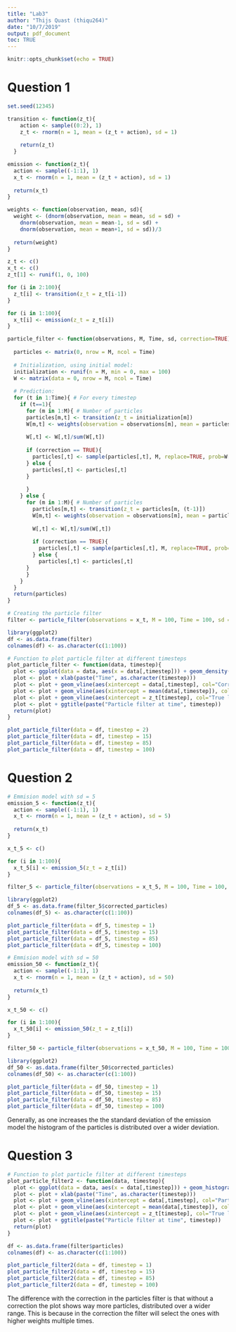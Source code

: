 ```yaml
---
title: "Lab3"
author: "Thijs Quast (thiqu264)"
date: "10/7/2019"
output: pdf_document
toc: TRUE
---
```

\newpage
```r
knitr::opts_chunk$set(echo = TRUE)
```

# Question 1
```r
set.seed(12345)
```

```r
transition <- function(z_t){
    action <- sample((0:2), 1)
    z_t <- rnorm(n = 1, mean = (z_t + action), sd = 1)
    
    return(z_t)
  }

```

```r
emission <- function(z_t){
  action <- sample((-1:1), 1)
  x_t <- rnorm(n = 1, mean = (z_t + action), sd = 1)
  
  return(x_t)
}
```

```r
weights <- function(observation, mean, sd){
  weight <- (dnorm(observation, mean = mean, sd = sd) + 
    dnorm(observation, mean = mean-1, sd = sd) +
    dnorm(observation, mean = mean+1, sd = sd))/3
  
  return(weight)
}
```


```r
z_t <- c()
x_t <- c()
z_t[1] <- runif(1, 0, 100)

for (i in 2:100){
  z_t[i] <- transition(z_t = z_t[i-1])
}

for (i in 1:100){
  x_t[i] <- emission(z_t = z_t[i])
}
```


```r
particle_filter <- function(observations, M, Time, sd, correction=TRUE){
  
  particles <- matrix(0, nrow = M, ncol = Time)
  
  # Initialization, using initial model:
  initialization <- runif(n = M, min = 0, max = 100)
  W <- matrix(data = 0, nrow = M, ncol = Time)
  
  # Prediction:
  for (t in 1:Time){ # For every timestep
    if (t==1){
      for (m in 1:M){ # Number of particles
      particles[m,t] <- transition(z_t = initialization[m])
      W[m,t] <- weights(observation = observations[m], mean = particles[m,t], sd = sd)
      
      W[,t] <- W[,t]/sum(W[,t])
      
      if (correction == TRUE){
        particles[,t] <- sample(particles[,t], M, replace=TRUE, prob=W[,t])
      } else {
        particles[,t] <- particles[,t]
      }
      
      }
    } else {
      for (m in 1:M){ # Number of particles
        particles[m,t] <- transition(z_t = particles[m, (t-1)])
        W[m,t] <- weights(observation = observations[m], mean = particles[m,t], sd = sd)
      
        W[,t] <- W[,t]/sum(W[,t])
      
        if (correction == TRUE){
          particles[,t] <- sample(particles[,t], M, replace=TRUE, prob=W[,t])
        } else {
          particles[,t] <- particles[,t]
      }
      }
    }
  }
  return(particles)
}
```

```r
# Creating the particle filter
filter <- particle_filter(observations = x_t, M = 100, Time = 100, sd = 1)
```

```r
library(ggplot2)
df <- as.data.frame(filter)
colnames(df) <- as.character(c(1:100))
```

```r
# Function to plot particle filter at different timesteps
plot_particle_filter <- function(data, timestep){
  plot <- ggplot(data = data, aes(x = data[,timestep])) + geom_density(colour="black")
  plot <- plot + xlab(paste("Time", as.character(timestep)))
  plot <- plot + geom_vline(aes(xintercept = data[,timestep], col="Corrected Particles"), alpha=0.20)
  plot <- plot + geom_vline(aes(xintercept = mean(data[,timestep]), col="Expected location"))
  plot <- plot + geom_vline(aes(xintercept = z_t[timestep], col="True location"))
  plot <- plot + ggtitle(paste("Particle filter at time", timestep))
  return(plot)
}
```

```r
plot_particle_filter(data = df, timestep = 2)
plot_particle_filter(data = df, timestep = 15)
plot_particle_filter(data = df, timestep = 85)
plot_particle_filter(data = df, timestep = 100)
```


# Question 2

```r
# Emmision model with sd = 5
emission_5 <- function(z_t){
  action <- sample((-1:1), 1)
  x_t <- rnorm(n = 1, mean = (z_t + action), sd = 5)
  
  return(x_t)
}
```

```r
x_t_5 <- c()

for (i in 1:100){
  x_t_5[i] <- emission_5(z_t = z_t[i])
}

```

```r
filter_5 <- particle_filter(observations = x_t_5, M = 100, Time = 100, sd = 5)
```

```r
library(ggplot2)
df_5 <- as.data.frame(filter_5$corrected_particles)
colnames(df_5) <- as.character(c(1:100))
```

```r
plot_particle_filter(data = df_5, timestep = 1)
plot_particle_filter(data = df_5, timestep = 15)
plot_particle_filter(data = df_5, timestep = 85)
plot_particle_filter(data = df_5, timestep = 100)
```


```r
# Emmision model with sd = 50
emission_50 <- function(z_t){
  action <- sample((-1:1), 1)
  x_t <- rnorm(n = 1, mean = (z_t + action), sd = 50)
  
  return(x_t)
}
```

```r
x_t_50 <- c()

for (i in 1:100){
  x_t_50[i] <- emission_50(z_t = z_t[i])
}

```

```r
filter_50 <- particle_filter(observations = x_t_50, M = 100, Time = 100, sd = 50)
```

```r
library(ggplot2)
df_50 <- as.data.frame(filter_50$corrected_particles)
colnames(df_50) <- as.character(c(1:100))
```

```r
plot_particle_filter(data = df_50, timestep = 1)
plot_particle_filter(data = df_50, timestep = 15)
plot_particle_filter(data = df_50, timestep = 85)
plot_particle_filter(data = df_50, timestep = 100)
```
Generally, as one increases the the standard deviation of the emission model the histogram of the particles is distributed over a wider deviation. 

# Question 3

```r
# Function to plot particle filter at different timesteps
plot_particle_filter2 <- function(data, timestep){
  plot <- ggplot(data = data, aes(x = data[,timestep])) + geom_histogram(binwidth = 1, colour="black")
  plot <- plot + xlab(paste("Time", as.character(timestep)))
  plot <- plot + geom_vline(aes(xintercept = data[,timestep], col="Particles"), alpha=0.20)
  plot <- plot + geom_vline(aes(xintercept = mean(data[,timestep]), col="Expected location"))
  plot <- plot + geom_vline(aes(xintercept = z_t[timestep], col="True location"))
  plot <- plot + ggtitle(paste("Particle filter at time", timestep))
  return(plot)
}
```


```r
df <- as.data.frame(filter$particles)
colnames(df) <- as.character(c(1:100))
```

```r
plot_particle_filter2(data = df, timestep = 1)
plot_particle_filter2(data = df, timestep = 15)
plot_particle_filter2(data = df, timestep = 85)
plot_particle_filter2(data = df, timestep = 100)
```

The difference with the correction in the particles filter is that without a correction the plot shows way more particles, distributed over a wider range. This is because in the correction the filter will select the ones with higher weights multiple times.
